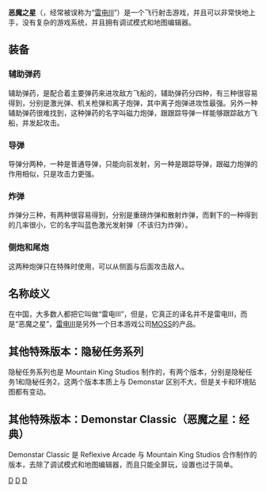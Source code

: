 {{多個問題|
{{original research|time=2018-11-03T23:39:23+00:00}}
{{review|time=2018-11-03T23:39:23+00:00}}
{{unreferenced|time=2018-11-03T23:38:02+00:00}}
{{howto}}
}}
{{noteTA
|G1=Games
}}
{{Infobox VG
|title= 恶魔之星<br/>Demonstar
|image= 
|caption= 
|developer= [[Mountain_King_Studios|Mountain King Studios]]
|publisher= [[Mountain_King_Studios|Mountain King Studios]]
|distributor= [[Mountain_King_Studios|Mountain King Studios]]
|designer= 
|series= 
|engine= 
|released= {{vgrelease|NA|1997年12月31日}}
|genre= [[卷轴射击游戏|卷轴射击游戏]]
|modes= [[单人游戏|单人游戏]]、[[多人游戏|多人游戏]]
|platforms= [[Microsoft_Windows|Microsoft Windows]]
}}

'''恶魔之星'''（{{lang|en|Demonstar}}，经常被误称为“[[雷电III|雷电III]]”）是一个飞行射击游戏，并且可以非常快地上手，没有复杂的游戏系统，并且拥有调试模式和地图编辑器。

== 装备 ==
===辅助弹药===

辅助弹药，是配合着主要弹药来进攻敌方飞船的，辅助弹药分四种，有三种很容易得到，分别是激光弹、机关枪弹和离子炮弹，其中离子炮弹进攻性最强。另外一种辅助弹药很难找到，这种弹药的名字叫磁力炮弹，跟跟踪导弹一样能够跟踪敌方飞船，并发起攻击。

===导弹===

导弹分两种，一种是普通导弹，只能向前发射，另一种是跟踪导弹，跟磁力炮弹的作用相似，只是攻击力更强。

===炸弹===

炸弹分三种，有两种很容易得到，分别是重磅炸弹和散射炸弹，而剩下的一种得到的几率很小，它的名字叫蓝色激光发射弹（不该归为炸弹）。

===侧炮和尾炮===

这两种炮弹只在特殊时使用，可以从侧面与后面攻击敌人。

== 名称歧义 ==

在中国，大多数人都把它叫做“雷电III”，但是，它真正的译名并不是雷电III，而是“恶魔之星”，[[雷电III|雷电III]]是另外一个日本游戏公司[[MOSS|MOSS]]的产品。

== 其他特殊版本：隐秘任务系列 ==

隐秘任务系列也是 Mountain King Studios 制作的，有两个版本，分别是隐秘任务1和隐秘任务2，这两个版本本质上与 Demonstar 区别不大，但是关卡和环境贴图都有变动。


== 其他特殊版本：Demonstar Classic（恶魔之星：经典） ==

Demonstar Classic 是 Reflexive Arcade 与 Mountain King Studios 合作制作的版本，去除了调试模式和地图编辑器，而且只能全屏玩，设置也过于简单。

{{CVG-stub}}

[[Category:1997年电子游戏|D]]
[[Category:射击游戏|D]]
[[Category:Windows遊戲|D]]